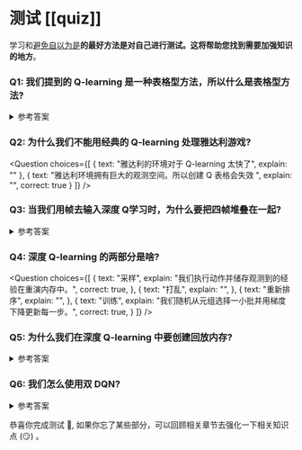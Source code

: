 # 测试 [[quiz]]

学习和[避免自以为是](https://www.coursera.org/lecture/learning-how-to-learn/illusions-of-competence-BuFzf)**的最好方法是对自己进行测试。**这将帮助您找到需要**加强知识的地方**。

### Q1: 我们提到的 Q-learning 是一种表格型方法，所以什么是表格型方法?

<details>
<summary>参考答案</summary>

*表格型方法*是针对状态和动作空间足够小的问题类型，去用数组或表格近似价值函数的方法。**Q-learning ** 是一个表格型方法的例子，其表被用于表示不同的状态-动作对的值。


</details>

### Q2: 为什么我们不能用经典的 Q-learning 处理雅达利游戏?

<Question
	choices={[
		{
			text: "雅达利的环境对于 Q-learning 太快了",
			explain: ""
		},
		{
			text: "雅达利环境拥有巨大的观测空间。所以创建 Q 表格会失效 ",
			explain: "",
      correct: true
		}
	]}
/>


### Q3: 当我们用帧去输入深度 Q学习时，为什么要把四帧堆叠在一起?

<details>
<summary>参考答案</summary>

我们堆叠在一起因为他帮助我们**解决了时序限制**的问题：一帧没有足够的时序信息。举个例子，在 pong 中，我们的智能体**在一帧中无法判断球的方向**。

<img src="https://huggingface.co/datasets/huggingface-deep-rl-course/course-images/resolve/main/en/unit4/temporal-limitation.jpg" alt="Temporal limitation"/>
<img src="https://huggingface.co/datasets/huggingface-deep-rl-course/course-images/resolve/main/en/unit4/temporal-limitation-2.jpg" alt="Temporal limitation"/>


</details>


### Q4: 深度 Q-learning 的两部分是啥?

<Question
	choices={[
		{
			text: "采样",
			explain: "我们执行动作并储存观测到的经验在重演内存中。",
      correct: true,
		},
		{
			text: "打乱",
			explain: "",
		},
    {
      text: "重新排序",
      explain: "",
    },
    {
			text: "训练",
			explain: "我们随机从元组选择一小批并用梯度下降更新每一步。",
      correct: true,
		}
	]}
/>

### Q5: 为什么我们在深度 Q-learning 中要创建回放内存?

<details>
   <summary>参考答案</summary>

1. **在训练中制造更多更有效的经验**。
通常，在线强化学习中，智能体会与环境交互，获得经验（状态，动作，奖励和下一个状态），学习这些（更新神经网络），抛弃他们这种做法并不高效。经验回放帮助训练中使用**经验更高效**。我们使用一个回放缓冲在**训练中重复使用**来节省经验采样。这使得智能体在**同样的经验中学习多次**。

2. **避免忘记之前所学并且减少经验间的相关性**.
- 现在的问题是如果我们给了一个序列的经验采样在我们的神经网络中，它会倾向于在得到**新经验后忘记之前的经验**。
例如，如果智能体在第一个关卡中，然后再第二个关卡中，这两个关卡是不同的，这就使得智能体忘记了如何在第一个关卡中表现、玩。


</details>

### Q6: 我们怎么使用双 DQN?


<details>
  <summary>参考答案</summary>
当我们计算 Q 目标时，我们使用两个网络将动作选择与目标**值生成**解耦。我们：

- 使用 **DQN 网络** 去为下一个状态挑选最佳动作（有最高 Q 值的动作）。
- 使用 **目标网络** 去计算下一个状态的目标 Q 值的采取动作


</details>


恭喜你完成测试 🥳, 如果你忘了某些部分，可以回顾相关章节去强化一下相关知识点 (😏) 。
